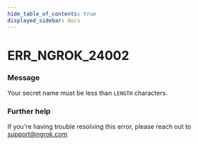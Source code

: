 ```yaml
---
hide_table_of_contents: true
displayed_sidebar: docs
---
```



# ERR_NGROK_24002

### Message

Your secret name must be less than `LENGTH` characters.

<ErrorDetails error="err_ngrok_24002" />

### Further help

If you're having trouble resolving this error, please reach out to [support@ngrok.com](mailto:support@ngrok.com?subject=Help%20with%20ERR_NGROK_24002)
